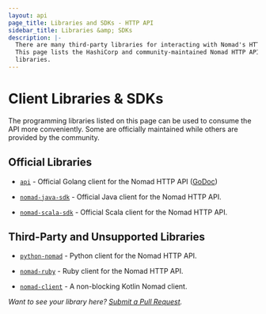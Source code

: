 ```yaml
---
layout: api
page_title: Libraries and SDKs - HTTP API
sidebar_title: Libraries &amp; SDKs
description: |-
  There are many third-party libraries for interacting with Nomad's HTTP API.
  This page lists the HashiCorp and community-maintained Nomad HTTP API client
  libraries.
---
```


# Client Libraries & SDKs

The programming libraries listed on this page can be used to consume the API
more conveniently. Some are officially maintained while others are provided by
the community.

## Official Libraries

- [`api`](https://github.com/hashicorp/nomad/tree/main/api) - Official Golang
  client for the Nomad HTTP API ([GoDoc](https://pkg.go.dev/github.com/hashicorp/nomad/api))

- [`nomad-java-sdk`](https://github.com/hashicorp/nomad-java-sdk) - Official
  Java client for the Nomad HTTP API.

- [`nomad-scala-sdk`](https://github.com/hashicorp/nomad-scala-sdk) - Official
  Scala client for the Nomad HTTP API.

## Third-Party and Unsupported Libraries

- [`python-nomad`](https://github.com/jrxfive/python-nomad) - Python client
  for the Nomad HTTP API.

- [`nomad-ruby`](https://github.com/hashicorp/nomad-ruby) - Ruby client
  for the Nomad HTTP API.

- [`nomad-client`](https://github.com/barakb/nomad-client) - A non-blocking Kotlin Nomad client.

_Want to see your library here? [Submit a Pull Request](https://github.com/hashicorp/nomad)._
